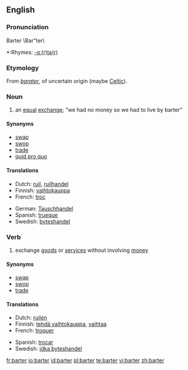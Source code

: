 {{wikipedia}}
==English==

===Pronunciation===
Barter \Bar"ter\
*:Rhymes: [[Rhymes:English:-ɑː(r)tə(r)|-ɑː(r)tə(r)]]

===Etymology===
From {{OF.}} ''[[barater]]'', of uncertain origin (maybe [[Celtic]]).

===Noun===
{{en-noun}}
#an [[equal]] [[exchange]]; "we had no money so we had to live by barter"

====Synonyms====
*[[swap]]
*[[swop]]
*[[trade]]
*[[quid pro quo]]

====Translations====
{{top}}
*Dutch: [[ruil]], [[ruilhandel]]
*Finnish: [[vaihtokauppa]]
*French: [[troc]] {{m}}
{{mid}}
*German: [[Tauschhandel]] {{m}}
*Spanish: [[trueque]]
*Swedish: [[byteshandel]] {{c}}
{{bottom}}

===Verb===
{{en-verb}}
#exchange [[goods]] or [[services]] without involving [[money]]

====Synonyms====
*[[swap]]
*[[swop]]
*[[trade]]

====Translations====
{{top}}
*Dutch: [[ruilen]]
*Finnish: [[tehdä vaihtokauppa]], [[vaihtaa]]
*French: [[troquer]]
{{mid}}
*Spanish: [[trocar]]
*Swedish: [[idka byteshandel]]
{{bottom}}

[[fr:barter]]
[[io:barter]]
[[id:barter]]
[[pl:barter]]
[[te:barter]]
[[vi:barter]]
[[zh:barter]]